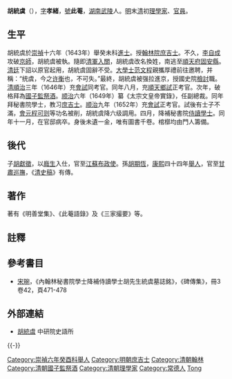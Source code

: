 {{明清人物信息框
| 姓名 = 胡統虞
| 原名 = 
| 圖片名稱= 
| 圖片大小 = 200px
| 圖片說明 = 
| 最高職務 = 大明翰林院庶吉士<br>大清內翰林秘書院學士
| 國家 = 
| 爵位 = 
| 籍貫 = [[湖南|湖南]][[武陵|武陵]]
| 族裔 = 漢族
| 旗籍 = 
| 字號 = 字孝緒，號此菴
| 諡號 = 
| 出生日期 = [[明|明]][[萬曆|萬曆]]三十二年（1604年）
| 出生地點 = [[湖南|湖南]][[武陵|武陵]]
| 逝世日期 = [[清|清]][[順治|順治]]九年（1652年）
| 逝世地點 = [[北京|京師]]
| 墓葬 =
| 配偶 =
| 親屬 = 
| 出身 = 
*崇禎六年（1633年）舉人
*崇禎十六年（1643年）癸未科同進士出身
| 經歷 = 
| 著作 =
*《明善堂集》
*《此菴語錄》
*《三家撮要》
}}

'''胡統虞'''（{{bd|1604年||1652年|catIdx=胡Hu}}），[[表字|字]]'''孝緒'''，[[號|號]]'''此菴'''，[[湖南|湖南]][[武陵|武陵]]人。[[明|明]]末[[清|清]]初[[理學家|理學家]]、[[官員|官員]]。
==生平==
胡統虞於[[崇禎|崇禎]]十六年（1643年）舉癸未科[[進士|進士]]。授[[翰林院庶吉士|翰林院庶吉士]]。不久，[[李自成|李自成]]攻破[[京師|京師]]，胡統虞被執。隨即[[清軍入關|清軍入關]]，胡統虞改名換姓，南逃至[[順天府|順天府]][[固安縣|固安縣]]。[[清廷|清廷]]下詔以原官起用，胡統虞固辭不受。[[大學士|大學士]][[范文程|范文程]]親攜厚禮前往邀聘，并稱：“统虞，今之[[许衡|许衡]]也，不可失。”最終，胡統虞被强拉進京，授國史院[[檢討|檢討]]職。[[清|清]][[順治|順治]]三年（1646年）充[[會試|會試]]同考官。同年八月，充[[順天|順天]][[鄉試|鄉試]]正考官。次年，破格拜為[[國子監祭酒|國子監祭酒]]。[[顺治|顺治]]六年（1649年）纂《太宗文皇帝實錄》，任副總裁。同年拜秘書院學士，教习[[庶吉士|庶吉士]]。[[顺治|顺治]]九年（1652年）充[[會試|會試]]正考官。試後有士子不滿，[[會元|會元]][[程可则|程可则]]等功名被削，胡統虞降六级調用。四月，降補秘書院[[侍讀學士|侍讀學士]]。同年十一月，在官邸病卒。身後未遺一金，唯有圖書千卷。棺槨均由門人籌備。

==後代==
子[[胡獻徵|胡獻徵]]，以[[廕生|廕生]]入仕，官至[[江蘇|江蘇]][[布政使|布政使]]。孫[[胡期恆|胡期恆]]，[[康熙|康熙]]四十四年[[舉人|舉人]]，官至[[甘肅巡撫|甘肅巡撫]]，《[[清史稿|清史稿]]》有傳。

==著作==
著有《明善堂集》、《此菴語錄》及《三家撮要》等。

==註釋==
{{reflist}}

==參考書目==
*[[宋琬|宋琬]]，《內翰林秘書院學士降補侍讀學士胡先生統虞墓誌銘》，《碑傳集》，冊3卷42，頁471-478

==外部連結==
*[http://archive.ihp.sinica.edu.tw/ttscgi/ttsquery?0:0:mctauac:TM%3D%ADJ%B2%CE%B8%B7 胡統虞] {{Wayback|url=http://archive.ihp.sinica.edu.tw/ttscgi/ttsquery?0:0:mctauac:TM%3D%ADJ%B2%CE%B8%B7 |date=20160304191643 }} 中研院史語所

{{-}}
{{崇禎十六年癸未科殿試金榜}}
{{DEFAULTSORT:Hu胡}}
[[Category:崇禎六年癸酉科舉人|Category:崇禎六年癸酉科舉人]]
[[Category:明朝庶吉士|Category:明朝庶吉士]]
[[Category:清朝翰林|Category:清朝翰林]]
[[Category:清朝國子監祭酒|Category:清朝國子監祭酒]]
[[Category:清朝理學家|Category:清朝理學家]]
[[Category:常德人|Category:常德人]]
[[Category:胡姓|Tong]]